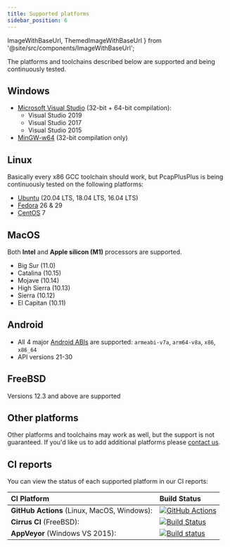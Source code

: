 ```yaml
---
title: Supported platforms
sidebar_position: 6
---
```


  ImageWithBaseUrl,
  ThemedImageWithBaseUrl
} from '@site/src/components/ImageWithBaseUrl';

The platforms and toolchains described below are supported and being continuously tested.

## <ImageWithBaseUrl src="/img/os-logos/logo-windows.png" width="24" title="Windows"/> Windows

- [Microsoft Visual Studio](https://visualstudio.microsoft.com/) (32-bit + 64-bit compilation):
  - Visual Studio 2019
  - Visual Studio 2017
  - Visual Studio 2015
- [MinGW-w64](https://mingw-w64.org) (32-bit compilation only)

## <ImageWithBaseUrl src="/img/os-logos/logo-linux.png" width="24" title="Linux"/> Linux

Basically every x86 GCC toolchain should work, but PcapPlusPlus is being continuously tested on the following platforms:

- [Ubuntu](https://ubuntu.com/) (20.04 LTS, 18.04 LTS, 16.04 LTS)
- [Fedora](https://getfedora.org/) 26 & 29
- [CentOS](https://www.centos.org/) 7

## <ThemedImageWithBaseUrl srcLight="/img/os-logos/logo-apple.png" srcDark="/img/os-logos/logo-apple-dark.png" width="24" title="MacOS"/> MacOS

Both **Intel** and **Apple silicon (M1)** processors are supported.

- Big Sur (11.0)
- Catalina (10.15)
- Mojave (10.14)
- High Sierra (10.13)
- Sierra (10.12)
- El Capitan (10.11)

## <ImageWithBaseUrl src="/img/os-logos/logo-android.png" width="24" title="Android"/> Android

- All 4 major [Android ABIs](https://developer.android.com/ndk/guides/abis) are supported: `armeabi-v7a`, `arm64-v8a`, `x86`, `x86_64`
- API versions 21-30

## <ImageWithBaseUrl src="/img/os-logos/logo-freebsd.png" width="24" title="FreeBSD"/> FreeBSD

Versions 12.3 and above are supported

## Other platforms

Other platforms and toolchains may work as well, but the support is not guaranteed. If you'd like us to add additional platforms please [contact us](/community).

## CI reports

You can view the status of each supported platform in our CI reports:

| CI Platform                                 | Build Status                                                                                                                                                                             |
| :------------------------------------------ | :--------------------------------------------------------------------------------------------------------------------------------------------------------------------------------------- |
| **GitHub Actions** (Linux, MacOS, Windows): | [![GitHub Actions](https://github.com/seladb/PcapPlusPlus/workflows/Build%20and%20test/badge.svg)](https://github.com/seladb/PcapPlusPlus/actions?query=workflow%3A%22Build+and+test%22) |
| **Cirrus CI** (FreeBSD):                    | [![Build Status](https://api.cirrus-ci.com/github/seladb/PcapPlusPlus.svg)](https://cirrus-ci.com/github/seladb/PcapPlusPlus)                                                            |
| **AppVeyor** (Windows VS 2015):             | [![Build status](https://ci.appveyor.com/api/projects/status/4u5ui21ibbevkstc/branch/master?svg=true)](https://ci.appveyor.com/project/seladb/pcapplusplus/branch/master)                |
